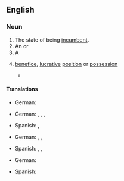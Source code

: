 ==English==

===Noun===
{{en-noun|incumbencies}}

# The state of being [[incumbent]].
# An {{l|en|obligation}} or {{l|en|duty}}
# A {{l|en|tenure}}
# {{lb|en|figurative}} [[benefice]], [[lucrative]] [[position]] or [[possession]]
#* {{quote-journal|2016|Derek Thompson|America’s Monopoly Problem|The Atlantic||http://www.theatlantic.com/magazine/archive/2016/10/americas-monopoly-problem/497549/|The early antitrust reformers warned that even beyond its effect on prices, economic power could buy influence in Congress. Monopolies don’t just dominate their own industries, Justice Louis Brandeis said in 1933; they monopolize political power as well, which allows them to protect their incumbency and stifle competition in myriad ways.}}

====Translations====
{{trans-top|state of being incumbent}}
* German: {{t+|de|Amt|n}}
{{trans-mid}}
{{trans-bottom}}

{{trans-top|obligation or duty}}
* German: {{t+|de|Pflicht|f}}, {{t+|de|Aufgabe|f}}, {{t+|de|Verpflichtung|f}}, {{t+|de|Obliegenheit|f}}
{{trans-mid}}
* Spanish: {{t+|es|incumbencia|f}}, {{t+|es|responsabilidad|f}}
{{trans-bottom}}

{{trans-top|tenure}}
* German: {{t+|de|Amtszeit|f}}, {{t+|de|Amt|n}}, {{t+|de|Pfründe|f}} {{qualifier|religion}}
{{trans-mid}}
* Spanish: {{t+|es|cargo|m}}, {{t+|es|mandato|m}}, {{t+|es|beneficio|m}} {{qualifier|religion}}
{{trans-bottom}}

{{trans-top|benefice, lucrative position or possession}}
* German: {{t+|de|Pfründe|f}}
{{trans-mid}}
* Spanish: {{t+|es|beneficio|m}}
{{trans-bottom}}